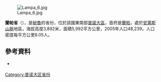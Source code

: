 [[Image:Lampa_6.jpg|right]]

'''蘭帕省'''（{{lang-es|Provincia de Lampa}}），是[[秘魯|秘魯]]的省份，位於該國東南部[[普諾大區|普諾大區]]，首府是[[蘭帕|蘭帕]]，處於[[安第斯山脈|安第斯山脈]]地區，海拔高度3,892米，面積5,992平方公里，2005年人口48,239，人口密度每平方公里8.05人。

==參考資料==
* {{es icon}} {{Official website|http://www.munilampa.gob.pe/}}

{{coord|15|25|S|70|35|W|region:PE_type:adm2nd_source:GNS-enwiki|display=title}}

{{秘魯省份|state=collapsed}}
{{秘鲁行政区划小作品}}
[[Category:普诺大区省份|Category:普诺大区省份]]